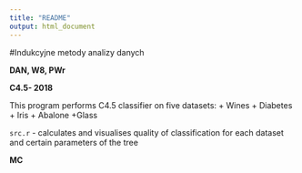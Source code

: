 ```yaml
---
title: "README"
output: html_document
---
```


#Indukcyjne metody analizy danych

__DAN, W8, PWr__

__C4.5- 2018__

This program performs C4.5 classifier on five datasets:
+ Wines
+ Diabetes
+ Iris
+ Abalone
+Glass
 
 `src.r` - calculates and visualises quality of classification for each dataset and certain parameters of the tree
 
 __MC__
